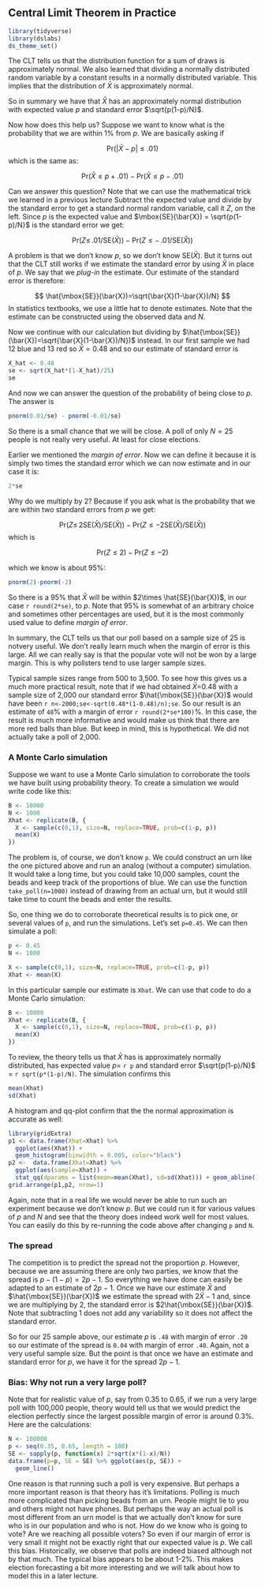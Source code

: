 ## Central Limit Theorem in Practice

```r
library(tidyverse)
library(dslabs)
ds_theme_set()
```

The CLT tells us that the distribution function for a sum of draws is approximately normal. We also learned that dividing a normally distributed random variable by a constant results in a normally distributed variable. This implies that the distribution of $\bar{X}$ is approximately normal. 

So in summary we have that $\bar{X}$ has an approximately normal distribution with expected value $p$ and standard error $\sqrt{p(1-p)/N}$. 

Now how does this help us? Suppose we want to know what is the probability that we are within 1% from $p$. We are basically asking if 

$$
\mbox{Pr}(| \bar{X} - p| \leq .01)
$$
which is the same as:

$$
\mbox{Pr}(\bar{X}\leq p + .01) - \mbox{Pr}(\bar{X} \leq p - .01)
$$

Can we answer this question? Note that we can use the mathematical trick we learned in a previous lecture Subtract the expected value and divide by the standard error to get a standard normal random variable, call it $Z$, on the left. Since $p$ is the expected value and $\mbox{SE}(\bar{X}) = \sqrt{p(1-p)/N}$ is the standard error we get:

$$
\mbox{Pr}\left(Z \leq \,.01 / \mbox{SE}(\bar{X}) \right) -
\mbox{Pr}\left(Z \leq - \,.01 / \mbox{SE}(\bar{X}) \right) 
$$

A problem is that we don't know $p$, so we don't know $\mbox{SE}(\bar{X})$. But it turns out that the CLT still works if we estimate the standard error by using $\bar{X}$ in place of $p$. We say that we _plug-in_ the estimate. Our estimate of the standard error is therefore:

$$
\hat{\mbox{SE}}(\bar{X})=\sqrt{\bar{X}(1-\bar{X})/N}
$$
In statistics textbooks, we use a little hat to denote estimates. Note that the estimate can be constructed using the observed data and $N$. 

Now  we continue with our calculation but dividing by $\hat{\mbox{SE}}(\bar{X})=\sqrt{\bar{X}(1-\bar{X})/N})$ instead. In our first sample we had 12 blue and 13 red so $\bar{X} = 0.48$ and so our estimate of standard error is 

```r
X_hat <- 0.48
se <- sqrt(X_hat*(1-X_hat)/25)
se
```

And now we can answer the question of the probability of being close to $p$. The answer is

```r
pnorm(0.01/se) - pnorm(-0.01/se)
```

So there is a small chance that we will be close. A poll of only $N=25$ people is not really very useful. At least for close elections. 

Earlier we mentioned the _margin of error_. Now we can define it because it is simply two times the standard error  which we can now estimate and in our case it is:

```r
2*se
```

Why do we multiply by 2? Because if you ask what is the probability that we are within two standard errors from $p$ we get:

$$
\mbox{Pr}\left(Z \leq \, 2\mbox{SE}(\bar{X})  / \mbox{SE}(\bar{X}) \right) -
\mbox{Pr}\left(Z \leq - 2 \mbox{SE}(\bar{X}) / \mbox{SE}(\bar{X}) \right) 
$$
which is 

$$
\mbox{Pr}\left(Z \leq 2 \right) -
\mbox{Pr}\left(Z \leq - 2\right) 
$$

which we know is about 95\%:

```r
pnorm(2)-pnorm(-2)
```

So there is a 95% that $\bar{X}$ will be within $2\times \hat{SE}(\bar{X})$, in our case `r round(2*se)`, to $p$. Note that 95% is somewhat of an arbitrary choice and sometimes other percentages are used, but it is the most commonly used value to define _margin of error_. 

In summary, the CLT tells us that our poll based on a sample size of $25$ is notvery useful. We don't really learn much when the margin of error is this large. All we can really say is that the popular vote will not be won by a large margin. This is why pollsters tend to use larger sample sizes. 

Typical sample sizes range from 500 to 3,500. To see how this gives us a much more practical result, note that if we had obtained $\bar{X}$=0.48 with a sample size of 2,000 our standard error $\hat{\mbox{SE}}(\bar{X})$ would have been `r n<-2000;se<-sqrt(0.48*(1-0.48)/n);se`. So our result is an estimate of `48`% with a margin of error  `r round(2*se*100)`%. In this case, the result is much more informative and would make us think that there are more red balls than blue. But keep in mind, this is hypothetical. We did not actually take a poll of 2,000.


### A Monte Carlo simulation


Suppose we want to use a Monte Carlo simulation to corroborate the tools we have built using probability theory. To create a simulation we would write code like this:

```r
B <- 10000
N <- 1000
Xhat <- replicate(B, {
  X <- sample(c(0,1), size=N, replace=TRUE, prob=c(1-p, p))
  mean(X)
})
```

The problem is, of course, we don't know `p`. We could
construct an urn like the one pictured above and run an analog (without a computer) simulation. It would take a long time, but you could take 10,000 samples, count the beads and keep track of the 
proportions of blue. We can use the function `take_poll(n=1000)` instead of drawing from an actual urn, but it would still take time to count the beads and enter the results.

So, one thing we do to corroborate theoretical results is to pick one, or several values of `p`, and run the simulations. Let's set `p=0.45`.  We can then simulate a poll:

```r
p <- 0.45
N <- 1000

X <- sample(c(0,1), size=N, replace=TRUE, prob=c(1-p, p))
Xhat <- mean(X)
```

In this particular sample our estimate is `Xhat`. We can use that code to do a Monte Carlo simulation:

```r
B <- 10000
Xhat <- replicate(B, {
  X <- sample(c(0,1), size=N, replace=TRUE, prob=c(1-p, p))
  mean(X)
})
```

To review, the theory tells us that $\bar{X}$ has is approximately normally distributed, has expected value $p=$ `r p` and standard error $\sqrt{p(1-p)/N}$ = `r sqrt(p*(1-p)/N)`. The simulation confirms this

```r
mean(Xhat)
sd(Xhat)
```

A histogram and qq-plot confirm that the the normal approximation is accurate as well:

```r
library(gridExtra)
p1 <- data.frame(Xhat=Xhat) %>% 
  ggplot(aes(Xhat)) + 
  geom_histogram(binwidth = 0.005, color="black")
p2 <-  data.frame(Xhat=Xhat) %>% 
  ggplot(aes(sample=Xhat)) + 
  stat_qq(dparams = list(mean=mean(Xhat), sd=sd(Xhat))) + geom_abline() + ylab("Xhat") + xlab("Theoretical normal")
grid.arrange(p1,p2, nrow=1)
```

Again, note that in a real life we would never be able to run such an experiment because we don't know $p$. But we could run it for various values of $p$ and $N$ and see that the theory does indeed work well for most values. You can easily do this by re-running the code above after changing `p` and `N`.

### The spread

The competition is to predict the spread not the proportion $p$. However, because we are assuming there are only two parties, we know that the spread is $p - (1-p) = 2p - 1$.  So everything we have done can easily be adapted to an estimate of $2p - 1$. Once we have our estimate $\bar{X}$ and $\hat{\mbox{SE}}(\bar{X})$ we estimate the spread with $2\bar{X} - 1$ and, since we are multiplying by 2, the standard error is $2\hat{\mbox{SE}}(\bar{X})$. Note that subtracting 1 does not add any variability so it does not affect the standard error. 

So for our 25 sample above, our estimate $p$ is `.48` with margin of error `.20` so our estimate of the spread is `0.04` with margin of error `.40`. Again, not a very useful sample size. But the point is that once we have an estimate and standard error for $p$, we have it for the spread $2p-1$.


### Bias: Why not run a very large poll?

Note that for realistic value of $p$, say from 0.35 to 0.65, if we run a very large poll with 100,000 people, theory would tell us that we would predict the election perfectly since the largest possible margin of error is around 0.3\%. Here are the calculations:

```r
N <- 100000
p <- seq(0.35, 0.65, length = 100)
SE <- sapply(p, function(x) 2*sqrt(x*(1-x)/N))
data.frame(p=p, SE = SE) %>% ggplot(aes(p, SE)) + 
  geom_line()
``` 

One reason is that running such a poll is very expensive. But perhaps a more important reason is that theory has it's limitations. Polling is much more complicated than picking beads from an urn. People might lie to you and others might not have phones. But perhaps the way an actual poll is most different from an urn model is that we actually don't know for sure who is in our population and who is not. How do we know who is going to vote? Are we reaching all possible voters? So even if our margin of error is very small it might not be exactly right that our expected value is $p$. We call this bias. Historically, we observe that polls are indeed biased although not by that much. The typical bias appears to be about 1-2%. This makes election forecasting a bit more interesting and we will talk about how to model this in a later lecture.
